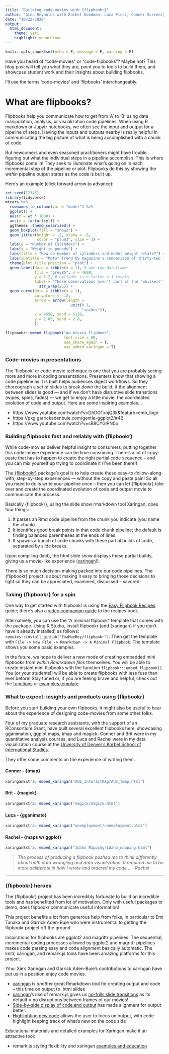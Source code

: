 ```yaml
---
title: "Building code-movies with {flipbookr}"
author: "Gina Reynolds with Rachel Goodman, Luca Picci, Conner Surrency and Brit Woodrum"
date: "10/22/2020"
output: 
  html_document:
    theme: yeti
    highlight: monochrome
---
```



```r
knitr::opts_chunk$set(echo = F, message = F, warning = F)
```


Have you heard of "code-movies" or "code-flipbooks"? Maybe not?  This blog post will tell you what they are, point you to tools to build them, and showcase student work and their insights about building flipbooks. 

I'll use the terms 'code-movies' and 'flipbooks' interchangeably. 

# What are flipbooks?

Flipbooks help you communicate how to get from 'A' to 'B' using data manipulation, analysis, or visualization code pipelines.   When using R markdown or Jupytr notebooks, we often see the input and output for a pipeline of steps.   Having the inputs and outputs nearby is really helpful in communicating the big picture of what is being accomplished with a chunk of code.  







But newcomers and even seasoned practitioners might have trouble figuring out what the individual steps in a pipeline accomplish.   This is where flipbooks come in! They seek to illuminate what’s going on in each incremental step of the pipeline or plot. Flipbooks do this by showing the *within* pipeline output states as the code is built up.  


Here's an example (click forward arrow to advance):  

```r
set.seed(12345)
library(tidyverse)
mtcars %>% 
  rownames_to_column(var = "model") %>% 
  ggplot() +
  aes(x = wt * 1000) +
  aes(y = factor(cyl)) +
  ggthemes::theme_solarized() +
  geom_boxplot(fill = "snow2") +
  geom_jitter(height = .2, alpha = .8,
              color = "plum3", size = 3) +
  labs(y = "Number of Cylinders") + 
  labs(x = "Weight in pounds") +
  labs(title = "How do number of cylinders and model weight relate?") +
  labs(subtitle = "Motor Trend US magazine's comparison of thirty-two 1973-74 models") +
  theme(plot.title.position = "plot") +
  geom_label(data = tibble(x = 1), # one row dataframe
             fill = "grey85", x = 4600, 
             y = 1.2, # cylinder is a factor w 3 levels
             label = "These observations aren't part of the 'whiskers' of the Tukey boxplot. Outliers are observations further than 1.5 IQR from the nearer of the upper and lower hinge" %>% 
               str_wrap(25)) +
  geom_curve(data = tibble(x = 1),
             curvature = -.2, 
             arrow = arrow(length = 
                             unit(0.1, 
                                  "inches")),
             x = 4550, xend = 5150,
             y = 1.85, yend = 2.8,
             )
```


```r
flipbookr::embed_flipbook("an_mtcars_flipbook",
                          font_size = 80,
                          use_share_again = T,
                          use_embed_xaringan = T)
```

### Code-movies in presentations

The 'flipbook' or code-movie technique is one that you are probably seeing more and more in coding presentations.  Presenters know that showing a code pipeline as it is built helps audiences digest workflows.  So they choreograph a set of slides to break down the build; if the alignment between slides is good --- and if we don't have disruptive slide transitions (wipes, spins, fades) --- we get to enjoy a little movie: the coordinated evolution of code and output.  Here are some inspiring examples...



- https://www.youtube.com/watch?v=DhDOTxojQ3k&feature=emb_logo
- https://pkg.garrickadenbuie.com/gentle-ggplot2/#42
- https://www.youtube.com/watch?v=sB8CYGlPN0o



### Building flipbooks fast and reliably with {flipbookr}

While code-movies deliver helpful insight to consumers, putting together this code-movie experience can be time consuming. There's a lot of copy-paste that has to happen to create the right partial code sequence -- and you can mix yourself up trying to coordinate it (I've been there!).

The [{flipbookr}](https://github.com/EvaMaeRey/flipbookr) package's goal is to help create these easy-to-follow-along-with, step-by-step experiences --- without the copy and paste pain!  So all you need to do is write your pipeline once -- then you can let {flipbookr} take over and create the coordinated evolution of code and output movie to communicate the process.

Basically {flipbookr}, using the slide show rmarkdown tool Xaringan, does four things: 

1. It parses an Rmd code pipeline from the chunk you indicate (you name the chunk)
2. It identifies good break points in that code chunk pipeline; the default is finding balanced parentheses at the ends of lines.
3. It spawns a bunch of code chunks with these partial builds of code, separated by slide breaks.

Upon compiling (knit), the html slide show displays these partial builds, giving us a movie-like experience ([xaringan](https://github.com/yihui/xaringan)!). 

There is so much decision-making packed into our code pipelines.  The {flipbookr} project is about making it easy to bringing those decisions to light so they can be appreciated, examined, discussed -- savored!


### Taking {flipbookr} for a spin

One way to get started with flipbookr is using the [Easy Flipbook Recipes](https://evamaerey.github.io/flipbooks/flipbook_recipes#1) guide; there's also a [video companion guide](https://www.youtube.com/watch?v=07xEB4q8bXo&feature=youtu.be) to the recipes book. 


Alternatively, you can use the "A minimal flipbook" template that comes with the package.  Using R Studio, install flipbookr (and {xaringan} if you don't have it already installed) as follows: `remotes::install_github("EvaMaeRey/flipbookr")`.  Then get the template with `File -> New File -> Rmarkdown -> A Minimal Flipbook`.  The template shows you some basic examples.

In the future, we hope to deliver a new mode of creating embedded mini flipbooks from *within Rmarkdown files* themselves. You will be able to create instant mini flipbooks with the function `flipbookr::embed_flipbook()`. You (or your students!) will be able to create flipbooks with less fuss than ever before!  Stay tuned or, if you are feeling brave and helpful, check out the [functions](https://github.com/EvaMaeRey/flipbookr/blob/master/R/h_write_instant_flipbook.R) or [examples template](https://github.com/EvaMaeRey/flipbookr/blob/master/inst/rmarkdown/templates/flipbook-embed/skeleton/skeleton.Rmd).  



### What to expect: insights and products using {flipbookr} {.tabset .tabset-fade .tabset-pills}

Before you start building your own flipbooks, it might also be useful to hear about the experience of designing code-movies from some other folks.  

Four of my graduate research assistants, with the support of an RConsortium Grant, have built several excellent flipbooks here, showcasing gganimation, ggplot maps, tmap and magick.  Conner and Brit were in my quantitative analysis courses, and Luca and Rachel were in my data visualization course at the [Unversity of Denver's Korbel School of International Studies](https://korbel.du.edu/).

They offer some comments on the experience of writing them.  

<!-- So writing code for to create flipbooks is a little different than writing code only to accomplish a task.  It is more like choreographing an experience.  As much as possible, the creators should try to write the code so that their is feedback as code is revealed.    -->



#### Conner - {tmap}



```r
xaringanExtra::embed_xaringan("AUS_InteractMap/AUS_tmap.html")
```



#### Brit - {magick}



```r
xaringanExtra::embed_xaringan("magick/magick.html")
```

#### Luca - {gganimate}


```r
xaringanExtra::embed_xaringan("unemployment/unemployment.html")
```

#### Rachel - {maps w/ ggplot}

```r
xaringanExtra::embed_xaringan("Idaho Mapping/Idaho_mapping.html")
```


> *The process of producing a flipbook pushed me to think differently about both data wrangling and data visualization. It required me to be more deliberate in how I wrote and ordered my code... - Rachel*

<!-- It required me to be more deliberate in how I wrote and ordered my code, and it revealed redundancies and other inefficiencies in my script. The process also deepened my understanding of the commands that I employed by allowing me to see the output of each individual line of code. -->



---

### {flipbookr} heroes

The {flipbookr} project has been incredibly fortunate to build on incredible tools and has benefited from lot of motivation. Only with useful packages to demo, does flipbookr communicate useful information!

This project benefits a lot from generous help from folks, in particular to Emi Tanaka and Garrick Aden-Buie who were instrumental to getting the flipbookr project off the ground.  

Inspirations for flipbooks are ggplot2 and magrittr pipelines.  The sequential, incremental coding processes allowed by ggplot2 and magrittr pipelines makes code parsing easy and code alignment basically automatic.  The knitr, xaringan, and remark.js tools have been amazing platforms for this project.  

Yihui Xie's Xaringan and Garrick Aden-Buie's contributions to xaringan have put us in a position enjoy code movies. 

- [xaringan]() is *another* great Rmarkdown tool for creating output and code -- this time on output to .html slides
- [xaringan]()'s use of remark.js gives us [no-frills slide transitions](https://yihui.org/en/2017/08/why-xaringan-remark-js/) as its default = no disruptions between frames of our movies!
- [Side-by-side display of code and output](https://www.garrickadenbuie.com/blog/decouple-code-and-output-in-xaringan-slides/) has made alignment for output better.  
- [Highlighting new code](https://www.garrickadenbuie.com/blog/highlight-lines-without-breaking-the-code-in-xaringan/) allows the user to focus on output, with code highlight keeping track of what's new on the code side

Educational materials and detailed examples for Xaringan make it an attractive tool:

- remark.js styling flexibility and xaringan [examples and education](https://arm.rbind.io/slides/xaringan.html#1)





